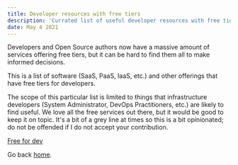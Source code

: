 ```yaml
---
title: Developer resources with free tiers
description: 'Currated list of useful developer resources with free tiers'
date: May 4 2021
---
```


Developers and Open Source authors now have a massive amount of services offering free tiers, but it can be hard to find them all to make informed decisions.

This is a list of software (SaaS, PaaS, IaaS, etc.) and other offerings that have free tiers for developers.

The scope of this particular list is limited to things that infrastructure developers (System Administrator, DevOps Practitioners, etc.) are likely to find useful. We love all the free services out there, but it would be good to keep it on topic. It's a bit of a grey line at times so this is a bit opinionated; do not be offended if I do not accept your contribution.

[Free for dev](https://github.com/ripienaar/free-for-dev)

Go back [home](/).
